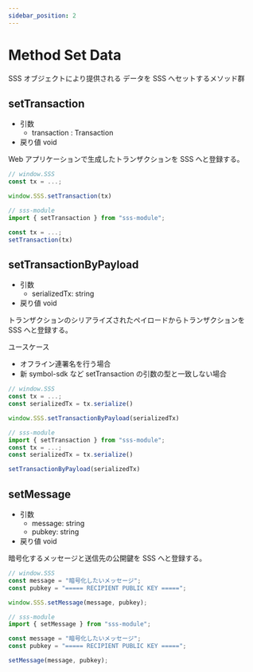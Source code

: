 ```yaml
---
sidebar_position: 2
---
```


# Method Set Data

SSS オブジェクトにより提供される データを SSS へセットするメソッド群

## setTransaction

- 引数
  - transaction : Transaction
- 戻り値 void

Web アプリケーションで生成したトランザクションを SSS へと登録する。

```ts
// window.SSS
const tx = ...;

window.SSS.setTransaction(tx)
```

```ts
// sss-module
import { setTransaction } from "sss-module";

const tx = ...;
setTransaction(tx)

```

## setTransactionByPayload

- 引数
  - serializedTx: string
- 戻り値 void

トランザクションのシリアライズされたペイロードからトランザクションを SSS へと登録する。

ユースケース

- オフライン連署名を行う場合
- 新 symbol-sdk など setTransaction の引数の型と一致しない場合

```ts
// window.SSS
const tx = ...;
const serializedTx = tx.serialize()

window.SSS.setTransactionByPayload(serializedTx)
```

```ts
// sss-module
import { setTransaction } from "sss-module";
const tx = ...;
const serializedTx = tx.serialize()

setTransactionByPayload(serializedTx)
```

## setMessage

- 引数
  - message: string
  - pubkey: string
- 戻り値 void

暗号化するメッセージと送信先の公開鍵を SSS へと登録する。

```ts
// window.SSS
const message = "暗号化したいメッセージ";
const pubkey = "===== RECIPIENT PUBLIC KEY =====";

window.SSS.setMessage(message, pubkey);
```

```ts
// sss-module
import { setMessage } from "sss-module";

const message = "暗号化したいメッセージ";
const pubkey = "===== RECIPIENT PUBLIC KEY =====";

setMessage(message, pubkey);
```
